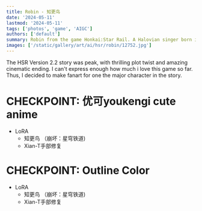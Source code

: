```yaml
---
title: Robin - 知更鸟
date: '2024-05-11'
lastmod: '2024-05-11'
tags: ['photos', 'game', 'AIGC']
authors: ['default']
summary: Robin from the game Honkai:Star Rail. A Halovian singer born in Penacony and rose to cosmic fame. An elegant and demure young lady and a follower of the path of Harmony.
images: ['/static/gallery/art/ai/hsr/robin/12752.jpg']
---
```


The HSR Version 2.2 story was peak, with thrilling plot twist and amazing cinematic ending. I can't express enough how much i love this game so far.
Thus, I decided to make fanart for one the major character in the story.

# CHECKPOINT: 优可youkengi cute anime

- LoRA
  - 知更鸟 （崩坏：星穹铁道)
  - Xian-T手部修复

<Photo
  alt="small town"
  src="/static/gallery/art/ai/hsr/robin/8f324.jpg"
  width={1024}
  height={1536}
/>

<Photo
  alt="bright garden"
  src="/static/gallery/art/ai/hsr/robin/12752.jpg"
  width={1152}
  height={1792}
/>

<Photo alt="theater" src="/static/gallery/art/ai/hsr/robin/GNKCW.jpg" width={771} height={1199} />

<Photo alt="garden" src="/static/gallery/art/ai/hsr/robin/GNPno.jpg" width={771} height={1199} />

# CHECKPOINT: Outline Color

- LoRA
  - 知更鸟 （崩坏：星穹铁道)
  - Xian-T手部修复

<Photo alt="stairs" src="/static/gallery/art/ai/hsr/robin/12810.jpg" width={1152} height={1792} />
